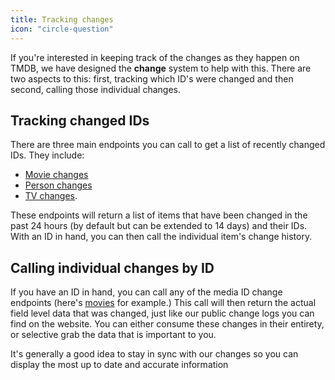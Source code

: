 ```yaml
---
title: Tracking changes
icon: "circle-question"
---
```


If you're interested in keeping track of the changes as they happen on TMDB, we have designed the **change** system to help with this. 
There are two aspects to this: first, tracking which ID's were changed and then second, calling those individual changes.

## Tracking changed IDs
There are three main endpoints you can call to get a list of recently changed IDs. They include:

- [Movie changes](https://emiloju.mintlify.app/api-reference/recent-changes/get-recently-changed-movies)
- [Person changes](https://emiloju.mintlify.app/api-reference/recent-changes/get-recently-changed-persons)
- [TV changes](https://emiloju.mintlify.app/api-reference/recent-changes/get-recently-changed-tv-shows). 

These endpoints will return a list of items that have been changed in the past 24 hours (by default but can be extended to 14 days) and their IDs. 
With an ID in hand, you can then call the individual item's change history.

## Calling individual changes by ID
If you have an ID in hand, you can call any of the media ID change endpoints (here's [movies](https://emiloju.mintlify.app/api-reference/movies/get-latest-changes) for example.) 
This call will then return the actual field level data that was changed, just like our public change logs you can find on the website. 
You can either consume these changes in their entirety, or selective grab the data that is important to you.

It's generally a good idea to stay in sync with our changes so you can display the most up to date and accurate information